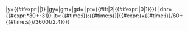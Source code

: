 {{Republican Calendar/1|MO={{#if:{{{1|}}}|{{{2|0}}}|1}}|y={{#ifexpr:{{{1|0}}}|{{{1}}}|{{LOCALREPYEAR}}}}
|gy={{LOCALYEAR}}|gm={{LOCALMONTH}}|gd={{LOCALDAY2}}
|pt={{#if:{{{3|}}}|2|{{#ifexpr:{{{1|0}}}|0|1}}}}
|dnr={{#expr:{{{2|1}}}*30+{{{3|1}}}-31}}
|t={{LOCALHOUR}}:{{#time:i}}:{{#time:s}}|{{#expr:({{LOCALHOUR}}+{{#time:i}}/60+{{#time:s}}/3600)/2.4}}}}<noinclude>{{doc}}<!-- place category and language links on the /doc sub-page, not here -->